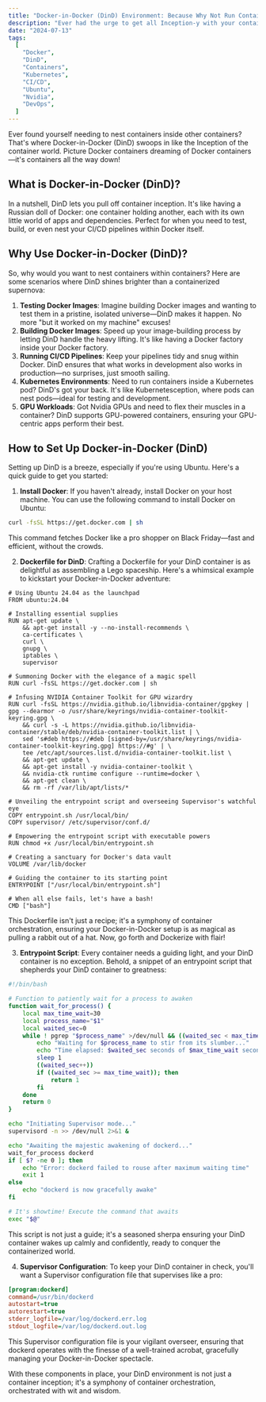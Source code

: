 ```yaml
---
title: "Docker-in-Docker (DinD) Environment: Because Why Not Run Containers Inside Containers?"
description: "Ever had the urge to get all Inception-y with your containers? Dive into Docker-in-Docker (DinD) and discover the joys of running containers inside other containers. Because why settle for one layer of abstraction when you can have two? Learn about the perks, perfect scenarios, and top tips for making the most of DinD in your dev and test workflows."
date: "2024-07-13"
tags:
  [
    "Docker",
    "DinD",
    "Containers",
    "Kubernetes",
    "CI/CD",
    "Ubuntu",
    "Nvidia",
    "DevOps",
  ]
---
```


<CustomImage
  src="https://raw.githubusercontent.com/prasad89/blogposts/main/images/dind-meme.jpg"
  alt="DinDMeme"
/>

Ever found yourself needing to nest containers inside other containers? That's where Docker-in-Docker (DinD) swoops in like the Inception of the container world. Picture Docker containers dreaming of Docker containers—it's containers all the way down!

## What is Docker-in-Docker (DinD)?

In a nutshell, DinD lets you pull off container inception. It's like having a Russian doll of Docker: one container holding another, each with its own little world of apps and dependencies. Perfect for when you need to test, build, or even nest your CI/CD pipelines within Docker itself.

## Why Use Docker-in-Docker (DinD)?

So, why would you want to nest containers within containers? Here are some scenarios where DinD shines brighter than a containerized supernova:

1. **Testing Docker Images**: Imagine building Docker images and wanting to test them in a pristine, isolated universe—DinD makes it happen. No more "but it worked on my machine" excuses!
2. **Building Docker Images**: Speed up your image-building process by letting DinD handle the heavy lifting. It's like having a Docker factory inside your Docker factory.
3. **Running CI/CD Pipelines**: Keep your pipelines tidy and snug within Docker. DinD ensures that what works in development also works in production—no surprises, just smooth sailing.
4. **Kubernetes Environments**: Need to run containers inside a Kubernetes pod? DinD's got your back. It's like Kubernetesception, where pods can nest pods—ideal for testing and development.
5. **GPU Workloads**: Got Nvidia GPUs and need to flex their muscles in a container? DinD supports GPU-powered containers, ensuring your GPU-centric apps perform their best.

## How to Set Up Docker-in-Docker (DinD)

Setting up DinD is a breeze, especially if you're using Ubuntu. Here's a quick guide to get you started:

1. **Install Docker**: If you haven't already, install Docker on your host machine. You can use the following command to install Docker on Ubuntu:

```bash
curl -fsSL https://get.docker.com | sh
```

This command fetches Docker like a pro shopper on Black Friday—fast and efficient, without the crowds.

2. **Dockerfile for DinD**: Crafting a Dockerfile for your DinD container is as delightful as assembling a Lego spaceship. Here's a whimsical example to kickstart your Docker-in-Docker adventure:

```docker
# Using Ubuntu 24.04 as the launchpad
FROM ubuntu:24.04

# Installing essential supplies
RUN apt-get update \
    && apt-get install -y --no-install-recommends \
    ca-certificates \
    curl \
    gnupg \
    iptables \
    supervisor

# Summoning Docker with the elegance of a magic spell
RUN curl -fsSL https://get.docker.com | sh

# Infusing NVIDIA Container Toolkit for GPU wizardry
RUN curl -fsSL https://nvidia.github.io/libnvidia-container/gpgkey | gpg --dearmor -o /usr/share/keyrings/nvidia-container-toolkit-keyring.gpg \
    && curl -s -L https://nvidia.github.io/libnvidia-container/stable/deb/nvidia-container-toolkit.list | \
    sed 's#deb https://#deb [signed-by=/usr/share/keyrings/nvidia-container-toolkit-keyring.gpg] https://#g' | \
    tee /etc/apt/sources.list.d/nvidia-container-toolkit.list \
    && apt-get update \
    && apt-get install -y nvidia-container-toolkit \
    && nvidia-ctk runtime configure --runtime=docker \
    && apt-get clean \
    && rm -rf /var/lib/apt/lists/*

# Unveiling the entrypoint script and overseeing Supervisor's watchful eye
COPY entrypoint.sh /usr/local/bin/
COPY supervisor/ /etc/supervisor/conf.d/

# Empowering the entrypoint script with executable powers
RUN chmod +x /usr/local/bin/entrypoint.sh

# Creating a sanctuary for Docker's data vault
VOLUME /var/lib/docker

# Guiding the container to its starting point
ENTRYPOINT ["/usr/local/bin/entrypoint.sh"]

# When all else fails, let's have a bash!
CMD ["bash"]
```

This Dockerfile isn't just a recipe; it's a symphony of container orchestration, ensuring your Docker-in-Docker setup is as magical as pulling a rabbit out of a hat. Now, go forth and Dockerize with flair!

3. **Entrypoint Script**: Every container needs a guiding light, and your DinD container is no exception. Behold, a snippet of an entrypoint script that shepherds your DinD container to greatness:

```bash
#!/bin/bash

# Function to patiently wait for a process to awaken
function wait_for_process() {
    local max_time_wait=30
    local process_name="$1"
    local waited_sec=0
    while ! pgrep "$process_name" >/dev/null && ((waited_sec < max_time_wait)); do
        echo "Waiting for $process_name to stir from its slumber..."
        echo "Time elapsed: $waited_sec seconds of $max_time_wait seconds"
        sleep 1
        ((waited_sec++))
        if ((waited_sec >= max_time_wait)); then
            return 1
        fi
    done
    return 0
}

echo "Initiating Supervisor mode..."
supervisord -n >> /dev/null 2>&1 &

echo "Awaiting the majestic awakening of dockerd..."
wait_for_process dockerd
if [ $? -ne 0 ]; then
    echo "Error: dockerd failed to rouse after maximum waiting time"
    exit 1
else
    echo "dockerd is now gracefully awake"
fi

# It's showtime! Execute the command that awaits
exec "$@"
```

This script is not just a guide; it's a seasoned sherpa ensuring your DinD container wakes up calmly and confidently, ready to conquer the containerized world.

4. **Supervisor Configuration**: To keep your DinD container in check, you'll want a Supervisor configuration file that supervises like a pro:

```ini
[program:dockerd]
command=/usr/bin/dockerd
autostart=true
autorestart=true
stderr_logfile=/var/log/dockerd.err.log
stdout_logfile=/var/log/dockerd.out.log
```

This Supervisor configuration file is your vigilant overseer, ensuring that dockerd operates with the finesse of a well-trained acrobat, gracefully managing your Docker-in-Docker spectacle.

With these components in place, your DinD environment is not just a container inception; it's a symphony of container orchestration, orchestrated with wit and wisdom.